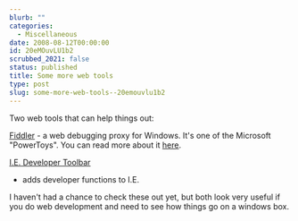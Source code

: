```yaml
---
blurb: ""
categories:
  - Miscellaneous
date: 2008-08-12T00:00:00
id: 20eMOuvLU1b2
scrubbed_2021: false
status: published
title: Some more web tools
type: post
slug: some-more-web-tools--20emouvlu1b2
---
```


Two web tools that can help things out:

[Fiddler](http://www.fiddlertool.com/) - a web debugging proxy for
Windows. It's one of the Microsoft "PowerToys". You can read more
about it
[here](http://msdn.microsoft.com/en-us/library/bb250446(VS.85).aspx).

[I.E. Developer Toolbar](http://www.microsoft.com/downloads/details.aspx?familyid=e59c3964-672d-4511-bb3e-2d5e1db91038&displaylang=en)
- adds developer functions to I.E.

I haven't had a chance to check these out yet, but both look very
useful if you do web development and need to see how things go on a
windows box.